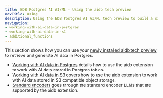 ```yaml
---
title: EDB Postgres AI AI/ML - Using the aidb tech preview
navTitle: Using
description: Using the EDB Postgres AI AI/ML tech preview to build a simple retrieval augmented generation (RAG) application in Postgres.
navigation:
- working-with-ai-data-in-postgres
- working-with-ai-data-in-s3
- additional_functions
---
```


This section shows how you can use your [newly installed aidb tech preview](install-tech-preview) to retrieve and generate AI data in Postgres.

* [Working with AI data in Postgres](working-with-ai-data-in-postgres) details how to use the aidb extension to work with AI data stored in Postgres tables.
* [Working with AI data in S3](working-with-ai-data-in-s3) covers how to use the aidb extension to work with AI data stored in S3 compatible object storage.
* [Standard encoders](standard-encoders) goes through the standard encoder LLMs that are supported by the aidb extension.


